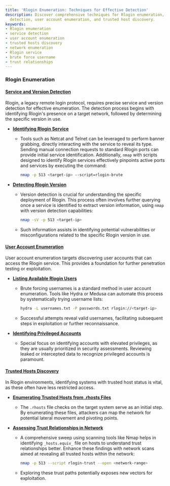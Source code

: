 ```yaml
---
title: 'Rlogin Enumeration: Techniques for Effective Detection'
description: Discover comprehensive techniques for Rlogin enumeration, including service
  detection, user account enumeration, and trusted host discovery.
keywords:
- Rlogin enumeration
- service detection
- user account enumeration
- trusted hosts discovery
- network enumeration
- Rlogin service
- brute force username
- trust relationships
---
```


### Rlogin Enumeration

#### [Service and Version Detection](offensive/network/enumeration/rlogin_enumeration/service_and_version_detection)

Rlogin, a legacy remote login protocol, requires precise service and version detection for effective enumeration. The detection process begins with identifying Rlogin's presence on a target network, followed by determining the specific version in use.

- **[Identifying Rlogin Service](offensive/network/enumeration/rlogin_enumeration/service_and_version_detection/identifying_rlogin_service/)**
  - Tools such as Netcat and Telnet can be leveraged to perform banner grabbing, directly interacting with the service to reveal its type. Sending manual connection requests to standard Rlogin ports can provide initial service identification. Additionally, `nmap` with scripts designed to identify Rlogin services effectively pinpoints active ports and services by executing the command:
    ```bash
    nmap -p 513 <target-ip> --script=rlogin-brute
    ```

- **[Detecting Rlogin Version](offensive/network/enumeration/rlogin_enumeration/service_and_version_detection/detecting_rlogin_version/)**
  - Version detection is crucial for understanding the specific deployment of Rlogin. This process often involves further querying once a service is identified to extract version information, using `nmap` with version detection capabilities:
    ```bash
    nmap -sV -p 513 <target-ip>
    ```
  - Such information assists in identifying potential vulnerabilities or misconfigurations related to the specific Rlogin version in use.

#### [User Account Enumeration](offensive/network/enumeration/rlogin_enumeration/user_account_enumeration)

User account enumeration targets discovering user accounts that can access the Rlogin service. This provides a foundation for further penetration testing or exploitation.

- **[Listing Available Rlogin Users](offensive/network/enumeration/rlogin_enumeration/user_account_enumeration/listing_available_rlogin_users/)**
  - Brute forcing usernames is a standard method in user account enumeration. Tools like Hydra or Medusa can automate this process by systematically trying username lists:
    ```bash
    hydra -L usernames.txt -P passwords.txt rlogin://<target-ip>
    ```
  - Successful attempts reveal valid usernames, facilitating subsequent steps in exploitation or further reconnaissance.

- **[Identifying Privileged Accounts](offensive/network/enumeration/rlogin_enumeration/user_account_enumeration/identifying_privileged_accounts/)**
  - Special focus on identifying accounts with elevated privileges, as they are usually prioritized in security assessments. Reviewing leaked or intercepted data to recognize privileged accounts is paramount.

#### [Trusted Hosts Discovery](offensive/network/enumeration/rlogin_enumeration/trusted_hosts_discovery)

In Rlogin environments, identifying systems with trusted host status is vital, as these often have less restricted access.

- **[Enumerating Trusted Hosts from .rhosts Files](offensive/network/enumeration/rlogin_enumeration/trusted_hosts_discovery/enumerating_trusted_hosts_from_.rhosts_files/)**
  - The `.rhosts` file checks on the target system serve as an initial step. By enumerating these files, attackers can map the network for potential lateral movement and pivoting points.

- **[Assessing Trust Relationships in Network](offensive/network/enumeration/rlogin_enumeration/trusted_hosts_discovery/assessing_trust_relationships_in_network/)**
  - A comprehensive sweep using scanning tools like Nmap helps in identifying `_hosts.equiv_` file on hosts to understand trust relationships better. Enhance these findings with network scans aimed at revealing all trusted hosts within the network:
    ```bash
    nmap -p 513 --script rlogin-trust --open <network-range>
    ```
  - Exploring these trust paths potentially exposes new vectors for exploitation.